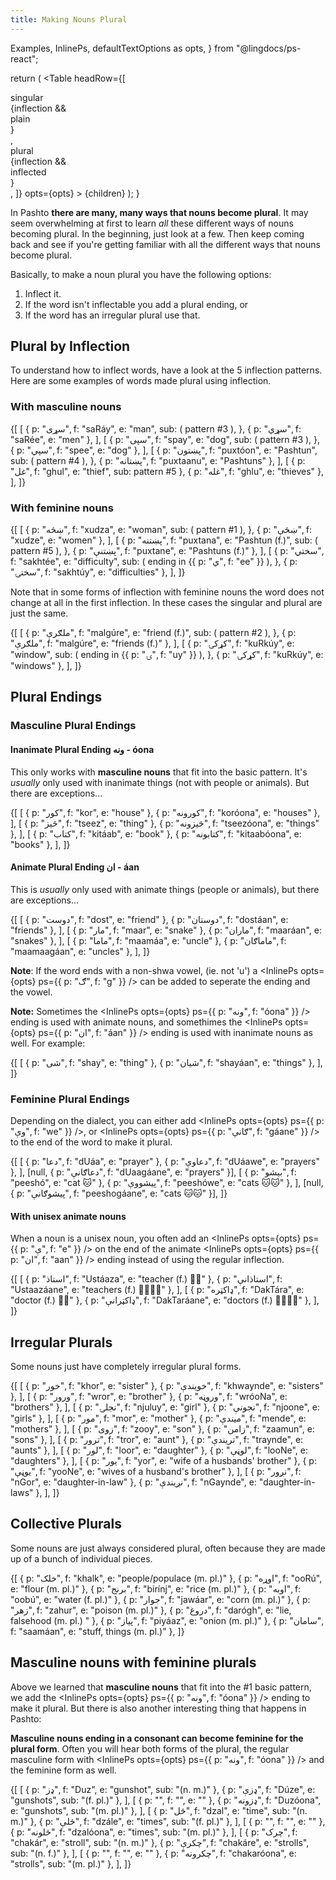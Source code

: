 ```yaml
---
title: Making Nouns Plural
---
```


  Examples,
  InlinePs,
  defaultTextOptions as opts,
} from "@lingdocs/ps-react";

  return (
    <Table
      headRow={[
        <div>
          <div>singular</div>
          {inflection && <div className="small text-muted">plain</div>}
        </div>,
        <div>
          <div>plural</div>
          {inflection && <div className="small text-muted">inflected</div>}
        </div>,
      ]}
      opts={opts}
    >
      {children}
    </Table>
  );
}

In Pashto **there are many, many ways that nouns become plural**. It may seem overwhelming at first to learn _all_ these different ways of nouns becoming plural. In the beginning, just look at a few. Then keep coming back and see if you're getting familiar with all the different ways that nouns become plural.

Basically, to make a noun plural you have the following options:

1. <Link to="/inflection/inflection-intro">Inflect</Link> it.
2. If the word isn't inflectable you add a <Link to="/nouns/nouns-plural/#plural-endings">plural ending</Link>, or
3. If the word has an <Link to="/nouns/nouns-plural/#irregular-plurals">irregular plural</Link> use that.

## Plural by Inflection

To understand how to inflect words, have a look at the <Link to="/inflection/inflection-patterns/">5 inflection patterns</Link>. Here are some examples of words made plural using inflection.

### With masculine nouns

<PluralTable inflection>
  {[
    [
      {
        p: "سړی",
        f: "saRáy",
        e: "man",
        sub: (
          <Link to="/inflection/inflection-patterns/#3-words-ending-in-a-stressed-inlineps-optsopts-ps-p-ی-f-áy--">
            pattern #3
          </Link>
        ),
      },
      { p: "سړي", f: "saRée", e: "men" },
    ],
    [
      {
        p: "سپی",
        f: "spay",
        e: "dog",
        sub: (
          <Link to="/inflection/inflection-patterns/#3-words-ending-in-a-stressed-inlineps-optsopts-ps-p-ی-f-áy--">
            pattern #3
          </Link>
        ),
      },
      { p: "سپي", f: "spee", e: "dog" },
    ],
    [
      {
        p: "پښتون",
        f: "puxtóon",
        e: "Pashtun",
        sub: (
          <Link to="/inflection/inflection-patterns/#4-words-with-the-pashtoon-pattern">
            pattern #4
          </Link>
        ),
      },
      { p: "پښتانه", f: "puxtaanu", e: "Pashtuns" },
    ],
    [
      { p: "غل", f: "ghul", e: "thief", sub: <Link to="">pattern #5</Link> },
      { p: "غله", f: "ghlu", e: "thieves" },
    ],
  ]}
</PluralTable>

### With feminine nouns

<PluralTable inflection>
  {[
    [
      {
        p: "ښڅه",
        f: "xudza",
        e: "woman",
        sub: (
          <Link to="/inflection/inflection-patterns/#1-basic">pattern #1</Link>
        ),
      },
      { p: "ښځې", f: "xudze", e: "women" },
    ],
    [
      {
        p: "پښتنه",
        f: "puxtana",
        e: "Pashtun (f.)",
        sub: (
          <Link to="/inflection/inflection-patterns/#5-shorter-words-that-squish">
            pattern #5
          </Link>
        ),
      },
      { p: "پښتنې", f: "puxtane", e: "Pashtuns (f.)" },
    ],
    [
      {
        p: "سختي",
        f: "sakhtée",
        e: "difficulty",
        sub: (
          <Link to="inflection/feminine-inflection/#feminine-nouns-ending-in-inlineps-optsopts-ps-p-ي-f-ee--">
            ending in <InlinePs opts={opts}>{{ p: "ي", f: "ee" }}</InlinePs>
          </Link>
        ),
      },
      { p: "سختۍ", f: "sakhtúy", e: "difficulties" },
    ],
  ]}
</PluralTable>

Note that in some forms of inflection with feminine nouns the word does not change at all in the first inflection. In these cases the singular and plural are just the same.

<PluralTable inflection>
  {[
    [
      {
        p: "ملګرې",
        f: "malgúre",
        e: "friend (f.)",
        sub: (
          <Link to="/inflection/inflection-patterns/#2-words-ending-in-an-unstressed-inlineps-optsopts-ps-p-ی-f-ay--">
            pattern #2
          </Link>
        ),
      },
      { p: "ملګرې", f: "malgúre", e: "friends (f.)" },
    ],
    [
      {
        p: "کړکۍ",
        f: "kuRkúy",
        e: "window",
        sub: (
          <Link to="/inflection/feminine-inflection/#feminine-nouns-ending-in-inlineps-optsopts-ps-p-ۍ-f-uy--">
            ending in <InlinePs opts={opts}>{{ p: "ۍ", f: "uy" }}</InlinePs>
          </Link>
        ),
      },
      { p: "کړکۍ", f: "kuRkúy", e: "windows" },
    ],
  ]}
</PluralTable>

## Plural Endings

### Masculine Plural Endings

#### Inanimate Plural Ending ونه - óona

This only works with **masculine nouns** that fit into the <Link to="/nouns/nouns-unisex/#1-basic">basic pattern</Link>. It's _usually_ only used with inanimate things (not with people or animals). But there are exceptions...

<PluralTable>
  {[
    [
      { p: "کور", f: "kor", e: "house" },
      { p: "کورونه", f: "koróona", e: "houses" },
    ],
    [
      { p: "څیز", f: "tseez", e: "thing" },
      { p: "څیزونه", f: "tseezóona", e: "things" },
    ],
    [
      { p: "کتاب", f: "kitáab", e: "book" },
      { p: "کتابونه", f: "kitaabóona", e: "books" },
    ],
  ]}
</PluralTable>

#### Animate Plural Ending ان - áan

This is _usually_ only used with animate things (people or animals), but there are exceptions...

<PluralTable>
  {[
    [
      { p: "دوست", f: "dost", e: "friend" },
      { p: "دوستان", f: "dostáan", e: "friends" },
    ],
    [
      { p: "مار", f: "maar", e: "snake" },
      { p: "ماران", f: "maaráan", e: "snakes" },
    ],
    [
      { p: "ماما", f: "maamáa", e: "uncle" },
      { p: "ماماګان", f: "maamaagáan", e: "uncles" },
    ],
  ]}
</PluralTable>

**Note**: If the word ends with a non-shwa vowel, (ie. not 'u') a <InlinePs opts={opts} ps={{ p: "ګ", f: "g" }} /> can be added to seperate the ending and the vowel.

**Note:** Sometimes the <InlinePs opts={opts} ps={{ p: "ونه", f: "óona" }} /> ending is used with animate nouns, and somethimes the <InlinePs opts={opts} ps={{ p: "ان", f: "áan" }} /> ending is used with inanimate nouns as well. For example:

<PluralTable>
  {[
    [
      { p: "شی", f: "shay", e: "thing" },
      { p: "شیان", f: "shayáan", e: "things" },
    ],
  ]}
</PluralTable>

### Feminine Plural Endings

Depending on the dialect, you can either add <InlinePs opts={opts} ps={{ p: "وې", f: "we" }} />, or <InlinePs opts={opts} ps={{ p: "ګانې", f: "gáane" }} /> to the end of the word to make it plural.

<PluralTable>
  {[
    [
      { p: "دعا", f: "dUáa", e: "prayer" },
      { p: "دعاوې", f: "dUáawe", e: "prayers" },
    ],
    [null, { p: "دعاګانې", f: "dUaagáane", e: "prayers" }],
    [
      { p: "بيشو", f: "peeshó", e: "cat 🐱" },
      { p: "پیشووې", f: "peeshówe", e: "cats 🐱🐱" },
    ],
    [null, { p: "پیشوګانې", f: "peeshogáane", e: "cats 🐱🐱" }],
  ]}
</PluralTable>

#### With unisex animate nouns

When a noun is a <Link to="/nouns/nouns-unisex/">unisex noun</Link>, you often add an <InlinePs opts={opts} ps={{ p: "ې", f: "e" }} /> on the end of the <Link to="/nouns/nouns-plural/#animate-plural-ending-inlineps-optsopts-ps-p-ان-f-aan--">animate <InlinePs opts={opts} ps={{ p: "ان", f: "aan" }} /> ending</Link> instead of using the <Link to="/nouns/nouns-plural/#with-feminine-nouns">regular inflection</Link>.

<PluralTable>
  {[
    [
      { p: "استاذ", f: "Ustáaza", e: "teacher (f.) 👩‍🏫" },
      { p: "استاذانې", f: "Ustaazáane", e: "teachers (f.) 👩‍🏫👩‍🏫" },
    ],
    [
      { p: "ډاکټره", f: "DakTára", e: "doctor (f.) 👩‍⚕️" },
      { p: "ډاکټرانې", f: "DakTaráane", e: "doctors (f.) 👩‍⚕️👩‍⚕️" },
    ],
  ]}
</PluralTable>

## Irregular Plurals

Some nouns just have completely irregular plural forms.

<PluralTable>
  {[
    [
      { p: "خور", f: "khor", e: "sister" },
      { p: "خویندې", f: "khwaynde", e: "sisters" },
    ],
    [
      { p: "ورور", f: "wror", e: "brother" },
      { p: "وروڼه", f: "wróoNa", e: "brothers" },
    ],
    [
      { p: "نجلۍ", f: "njuluy", e: "girl" },
      { p: "نجونې", f: "njoone", e: "girls" },
    ],
    [
      { p: "مور", f: "mor", e: "mother" },
      { p: "میندې", f: "mende", e: "mothers" },
    ],
    [
      { p: "زوی", f: "zooy", e: "son" },
      { p: "زامن", f: "zaamun", e: "sons" },
    ],
    [
      { p: "ترور", f: "tror", e: "aunt" },
      { p: "تریندې", f: "traynde", e: "aunts" },
    ],
    [
      { p: "لور", f: "loor", e: "daughter" },
      { p: "لوڼې", f: "looNe", e: "daughters" },
    ],
    [
      { p: "یور", f: "yor", e: "wife of a husbands' brother" },
      { p: "یوڼې", f: "yooNe", e: "wives of a husband's brother" },
    ],
    [
      { p: "نږور", f: "nGor", e: "daughter-in-law" },
      { p: "نږیندې", f: "nGaynde", e: "daughter-in-laws" },
    ],
  ]}
</PluralTable>

## Collective Plurals

Some nouns are just always considered plural, often because they are made up of a bunch of individual pieces.

<Examples opts={opts}>
  {[
    { p: "خلک", f: "khalk", e: "people/populace (m. pl.)" },
    { p: "اوړه", f: "ooRú", e: "flour (m. pl.)" },
    { p: "برنج", f: "birínj", e: "rice (m. pl.)" },
    { p: "اوبه", f: "oobú", e: "water (f. pl.)" },
    { p: "جوار", f: "jawáar", e: "corn (m. pl.)" },
    { p: "زهر", f: "zahur", e: "poison (m. pl.)" },
    { p: "دروغ", f: "darógh", e: "lie, falsehood (m. pl.) " },
    { p: "پیاز", f: "piyáaz", e: "onion (m. pl.)" },
    { p: "سامان", f: "saamáan", e: "stuff, things (m. pl.)" },
  ]}
</Examples>

## Masculine nouns with feminine plurals

Above we learned that **masculine nouns** that fit into the <Link to="/nouns/nouns-unisex/#1-basic">#1 basic pattern</Link>, we add the <InlinePs opts={opts} ps={{ p: "ونه", f: "óona" }} /> ending to make it plural. But there is also another interesting thing that happens in Pashto:

**Masculine nouns ending in a consonant can become feminine for the plural form**. Often you will hear both forms of the plural, the regular masculine form with <InlinePs opts={opts} ps={{ p: "ونه", f: "óona" }} /> and the feminine form as well.

<PluralTable>
  {[
    [
      { p: "ډز", f: "Duz", e: "gunshot", sub: "(n. m.)" },
      { p: "ډزې", f: "Dúze", e: "gunshots", sub: "(f. pl.)" },
    ],
    [
      { p: "", f: "", e: "" },
      { p: "ډزونه", f: "Duzóona", e: "gunshots", sub: "(m. pl.)" },
    ],
    [
      { p: "ځل", f: "dzal", e: "time", sub: "(n. m.)" },
      { p: "ځلې", f: "dzále", e: "times", sub: "(f. pl.)" },
    ],
    [
      { p: "", f: "", e: "" },
      { p: "ځلونه", f: "dzalóona", e: "times", sub: "(m. pl.)" },
    ],
    [
      { p: "چرک", f: "chakár", e: "stroll", sub: "(n. m.)" },
      { p: "چکرې", f: "chakáre", e: "strolls", sub: "(n. f.)" },
    ],
    [
      { p: "", f: "", e: "" },
      { p: "چکرونه", f: "chakaróona", e: "strolls", sub: "(m. pl.)" },
    ],
  ]}
</PluralTable>

